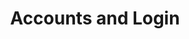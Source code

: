 ---
title: "Accounts and Login"
description: "This guide describes the different logins and accounts involved in running the X-ray simulator."
---